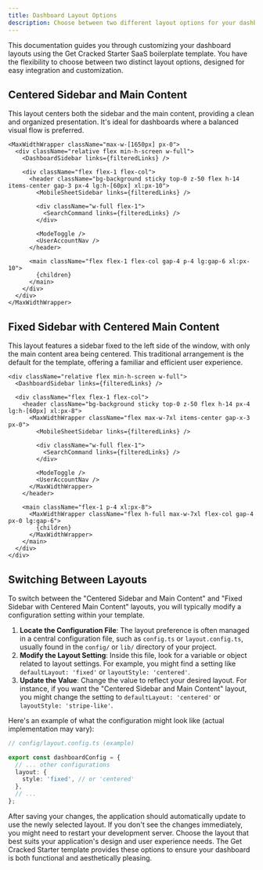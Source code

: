 ```yaml
---
title: Dashboard Layout Options
description: Choose between two different layout options for your dashboard.
---
```


This documentation guides you through customizing your dashboard layouts using the Get Cracked Starter SaaS boilerplate template. You have the flexibility to choose between two distinct layout options, designed for easy integration and customization.

## Centered Sidebar and Main Content

This layout centers both the sidebar and the main content, providing a clean and organized presentation. It's ideal for dashboards where a balanced visual flow is preferred.

```tsx
<MaxWidthWrapper className="max-w-[1650px] px-0">
  <div className="relative flex min-h-screen w-full">
    <DashboardSidebar links={filteredLinks} />

    <div className="flex flex-1 flex-col">
      <header className="bg-background sticky top-0 z-50 flex h-14 items-center gap-3 px-4 lg:h-[60px] xl:px-10">
        <MobileSheetSidebar links={filteredLinks} />

        <div className="w-full flex-1">
          <SearchCommand links={filteredLinks} />
        </div>

        <ModeToggle />
        <UserAccountNav />
      </header>

      <main className="flex flex-1 flex-col gap-4 p-4 lg:gap-6 xl:px-10">
        {children}
      </main>
    </div>
  </div>
</MaxWidthWrapper>
```

## Fixed Sidebar with Centered Main Content

This layout features a sidebar fixed to the left side of the window, with only the main content area being centered. This traditional arrangement is the default for the template, offering a familiar and efficient user experience.

```tsx
<div className="relative flex min-h-screen w-full">
  <DashboardSidebar links={filteredLinks} />

  <div className="flex flex-1 flex-col">
    <header className="bg-background sticky top-0 z-50 flex h-14 px-4 lg:h-[60px] xl:px-8">
      <MaxWidthWrapper className="flex max-w-7xl items-center gap-x-3 px-0">
        <MobileSheetSidebar links={filteredLinks} />

        <div className="w-full flex-1">
          <SearchCommand links={filteredLinks} />
        </div>

        <ModeToggle />
        <UserAccountNav />
      </MaxWidthWrapper>
    </header>

    <main className="flex-1 p-4 xl:px-8">
      <MaxWidthWrapper className="flex h-full max-w-7xl flex-col gap-4 px-0 lg:gap-6">
        {children}
      </MaxWidthWrapper>
    </main>
  </div>
</div>
```

## Switching Between Layouts

To switch between the "Centered Sidebar and Main Content" and "Fixed Sidebar with Centered Main Content" layouts, you will typically modify a configuration setting within your template.

1.  **Locate the Configuration File**: The layout preference is often managed in a central configuration file, such as `config.ts` or `layout.config.ts`, usually found in the `config/` or `lib/` directory of your project.
2.  **Modify the Layout Setting**: Inside this file, look for a variable or object related to layout settings. For example, you might find a setting like `defaultLayout: 'fixed'` or `layoutStyle: 'centered'`.
3.  **Update the Value**: Change the value to reflect your desired layout. For instance, if you want the "Centered Sidebar and Main Content" layout, you might change the setting to `defaultLayout: 'centered'` or `layoutStyle: 'stripe-like'`.

Here's an example of what the configuration might look like (actual implementation may vary):

```typescript
// config/layout.config.ts (example)

export const dashboardConfig = {
  // ... other configurations
  layout: {
    style: 'fixed', // or 'centered'
  },
  // ...
};
```

After saving your changes, the application should automatically update to use the newly selected layout. If you don't see the changes immediately, you might need to restart your development server.
Choose the layout that best suits your application's design and user experience needs. The Get Cracked Starter template provides these options to ensure your dashboard is both functional and aesthetically pleasing.